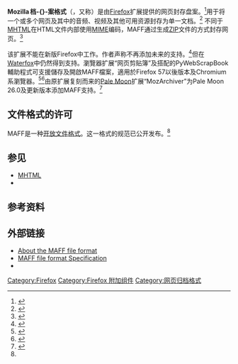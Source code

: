 {{noteTA
|G1=IT
}}
{{Infobox file format
| name         = Mozilla Archive Format
| icon         = MAFF Icon.png
| screenshot   = 
| caption      = 
| extension    = .maff
| mime         = application/x-maff
| genre        = {{link-en|网页归档格式|Web_Archives_(file_format)}}，[[数据压缩|数据压缩]]
| containerfor = [[网页|网页]]
| containedby  = 
| developer    = Christopher Ottley、<ref name="MAF-Project-members">{{cite web|url=http://maf.mozdev.org/members.html|title=MAF project members|accessdate=September 9, 2013|archive-date=2017-03-07|archive-url=https://web.archive.org/web/20170307054238/http://maf.mozdev.org/members.html|dead-url=no}}</ref> Paolo Amadini<ref name="MAF-Project-members" />
| owner        = Paolo Amadini<ref name="MAF-Project-members" />
| released     = {{Start date|2004|05|04}}
| extendedfrom = [[ZIP|ZIP]]
| extendedto   = 
| standard     = 
| free          = 是（对于MAFF文档格式规范）<ref name=MAFF-Specification>{{cite web |url= http://maf.mozdev.org/maff-specification.html |title= The MAFF specification |accessdate= September 9, 2013 |archive-date= 2020-04-30 |archive-url= https://web.archive.org/web/20200430123623/http://maf.mozdev.org/maff-specification.html |dead-url= no }}</ref><ref>{{cite web |url= https://en.wikipedia.org/wiki/Webarchive |title= Web-archives |accessdate= September 9, 2013 |archive-date= 2020-10-27 |archive-url= https://web.archive.org/web/20201027222202/https://en.wikipedia.org/wiki/Webarchive |dead-url= no }}</ref><br />（MAF Firefox Addon）<ref name=MAF-Firefox-Addon>{{cite web |url= https://addons.mozilla.org/en-US/firefox/addon/mozilla-archive-format/ |title= Firefox Addon: MAF - Mozilla Archive Format |accessdate= September 9, 2013 |archive-url= https://web.archive.org/web/20130617225750/https://addons.mozilla.org/en-US/firefox/addon/mozilla-archive-format/ |archive-date= 2013-06-17 |dead-url= yes }}</ref>采用[[MPL|MPL]] 1.1、[[GPL|GPL]] 2.0、[[LGPL|LGPL]] 2.1或这些协议的更高版本，<br />内部文档是版权所有<ref>{{cite web |url= http://maf.mozdev.org/documentation.html |title= User's Manual Firefox Addon: MAF - Mozilla Archive Format |accessdate= September 9, 2013 |archive-date= 2020-01-17 |archive-url= https://web.archive.org/web/20200117183200/http://maf.mozdev.org/documentation.html |dead-url= no }}</ref>
| magic        = <tt>04 03 4b 50</tt>
| url = {{url|http://maf.mozdev.org/maff-file-format.html/}}
}}

'''Mozilla 档-{}-案格式'''（{{lang-en|'''Mozilla Archive Format'''}}，又称{{lang|en|'''MAFF'''}}）是由[[Firefox|Firefox]]扩展提供的网页封存盘案。<ref>{{cite web |url=https://addons.mozilla.org/firefox/addon/mozilla-archive-format/ |title=Mozilla Archive Format, with MHT and Faithful Save |work=[[Mozilla_Add-ons|Mozilla附加组件]] |date=September 18, 2011 |author1=Christopher Ottley |author2=Paolo Amadini |accessdate=November 16, 2011 }}{{Dead link|date=2019年10月 |bot=InternetArchiveBot |fix-attempted=yes }}</ref>用于将一个或多个网页及其中的音频、视频及其他可用资源封存为单一文档。<ref name="About">{{cite web |url=http://maf.mozdev.org/maff-file-format.html |title=About the MAFF file format |work=maf.mozdev.org |year=2011 |accessdate=November 16, 2011 |archive-date=2020-07-12 |archive-url=https://web.archive.org/web/20200712024855/http://maf.mozdev.org/maff-file-format.html |dead-url=no }}</ref> 不同于[[MHTML|MHTML]]在HTML文件内部使用[[MIME|MIME]]编码，MAFF通过生成[[ZIP格式|ZIP]]文件的方式封存网页。<ref name="Manual">{{cite web |url=http://maf.mozdev.org/documentation.html |title=Mozilla Archive Format |work=maf.mozdev.org |year=2011 |accessdate=November 16, 2011 |archive-date=2020-01-17 |archive-url=https://web.archive.org/web/20200117183200/http://maf.mozdev.org/documentation.html |dead-url=no }}</ref>

该扩展不能在新版Firefox中工作。作者声称不再添加未来的支持。<ref name="Future Support">{{cite web |url=http://maf.mozdev.org/feedback.html |title=Known issues with the Mozilla Archive Format add-on |accessdate=13 August 2017 |archive-date=2020-06-10 |archive-url=https://web.archive.org/web/20200610044050/http://maf.mozdev.org/feedback.html |dead-url=no }}</ref>但在[[Waterfox|Waterfox]]中仍然得到支持。瀏覽器扩展“网页剪贴簿”及搭配的PyWebScrapBook輔助程式可支援儲存及開啟MAFF檔案，適用於Firefox 57以後版本及Chromium系瀏覽器。<ref>{{cite web |url=https://addons.mozilla.org/firefox/addon/webscrapbook/ |title=网页剪贴簿 |accessdate=22 April 2018 |archive-date=2019-10-18 |archive-url=https://web.archive.org/web/20191018143201/https://addons.mozilla.org/en-US/firefox/addon/webscrapbook/ |dead-url=no }}</ref><ref>{{cite web |url=https://pypi.org/project/webscrapbook/ |title=webscrapbook · PyPI |accessdate=11 April 2019 |archive-date=2020-10-25 |archive-url=https://web.archive.org/web/20201025121117/https://pypi.org/project/webscrapbook/ |dead-url=no }}</ref>由原扩展复刻而来的[[Pale_Moon|Pale Moon]]扩展“MozArchiver”为Pale Moon 26.0及更新版本添加MAFF支持。<ref>{{cite web |url=https://addons.palemoon.org/addon/mozarchiver/ |title=Pale Moon - Add-ons - MozArchiver |accessdate=23 April 2018 |archive-date=2020-11-12 |archive-url=https://web.archive.org/web/20201112015603/https://addons.palemoon.org/addon/mozarchiver/ |dead-url=no }}</ref>

==文件格式的许可==
MAFF是一种[[开放文件格式|开放文件格式]]。这一格式的规范已公开发布。<ref name=MAFF-Specification />

==参见==
* [[MHTML|MHTML]]
* {{link-en|Webarchive|Webarchive}}

==参考资料==
{{reflist}}

==外部链接==
* [http://maf.mozdev.org/maff-file-format.html About the MAFF file format]{{Wayback|url=http://maf.mozdev.org/maff-file-format.html |date=20200712024855 }}
* [http://maf.mozdev.org/maff-specification.html MAFF file format Specification]{{Wayback|url=http://maf.mozdev.org/maff-specification.html |date=20200430123623 }}
* {{webarchive |url=https://web.archive.org/web/20171102005204/https://addons.mozilla.org/en-US/firefox/addon/mozilla-archive-format/ |date=2017-11-02 |title=MAF - Mozilla Archive Format, with MHT and Faithful Save }}

[[Category:Firefox|Category:Firefox]]
[[Category:Firefox_附加组件|Category:Firefox 附加组件]]
[[Category:网页归档格式|Category:网页归档格式]]